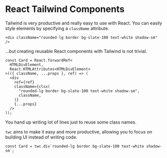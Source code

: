 # React Tailwind Components

Tailwind is very productive and really easy to use with React. You can easily style elements by specifying a `className` attribute.

```tsx
<div className="rounded-lg border bg-slate-100 text-white shadow-sm" />
```

...but creating reusable React components with Tailwind is not trivial.

```tsx
const Card = React.forwardRef<
  HTMLDivElement,
  React.HTMLAttributes<HTMLDivElement>
>(({ className, ...props }, ref) => (
  <div
    ref={ref}
    className={clsx(
      "rounded-lg border bg-slate-100 text-white shadow-sm",
      className,
    )}
    {...props}
  />
));
```

You hand up writing lot of lines just to reuse some class names.

`twc` aims to make it easy and more productive, allowing you to focus on building UI instead of writing code.

```tsx
const Card = twc.div`rounded-lg border bg-slate-100 text-white shadow-sm`;
```
